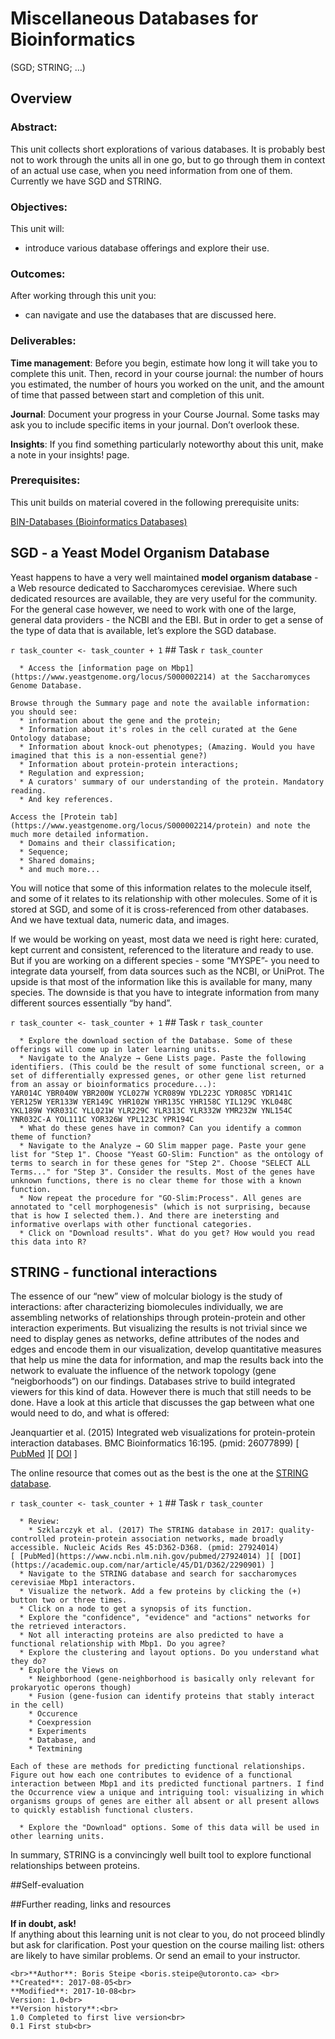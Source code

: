 # Miscellaneous Databases for Bioinformatics {#misc-databases}
(SGD; STRING; ...)

## Overview
### Abstract:
This unit collects short explorations of various databases. It is probably best not to work through the units all in one go, but to go through them in context of an actual use case, when you need information from one of them. Currently we have SGD and STRING.

### Objectives:

This unit will:

  * introduce various database offerings and explore their use.

### Outcomes:

After working through this unit you:

  * can navigate and use the databases that are discussed here.

### Deliverables:
**Time management**: Before you begin, estimate how long it will take you to complete this unit. Then, record in your course journal: the number of hours you estimated, the number of hours you worked on the unit, and the amount of time that passed between start and completion of this unit.

**Journal**: Document your progress in your Course Journal. Some tasks may ask you to include specific items in your journal. Don't overlook these.

**Insights**: If you find something particularly noteworthy about this unit, make a note in your insights! page.

### Prerequisites:

This unit builds on material covered in the following prerequisite units:

[BIN-Databases (Bioinformatics Databases)](#bioinfo-databases)


## SGD - a Yeast Model Organism Database

Yeast happens to have a very well maintained **model organism database** - a Web resource dedicated to Saccharomyces cerevisiae. Where such dedicated resources are available, they are very useful for the community. For the general case however, we need to work with one of the large, general data providers - the NCBI and the EBI. But in order to get a sense of the type of data that is available, let's explore the SGD database.

`r task_counter <- task_counter + 1`
## Task `r task_counter`

```block

  * Access the [information page on Mbp1](https://www.yeastgenome.org/locus/S000002214) at the Saccharomyces Genome Database.

Browse through the Summary page and note the available information: you should see:
  * information about the gene and the protein;
  * Information about it's roles in the cell curated at the Gene Ontology database;
  * Information about knock-out phenotypes; (Amazing. Would you have imagined that this is a non-essential gene?)
  * Information about protein-protein interactions;
  * Regulation and expression;
  * A curators' summary of our understanding of the protein. Mandatory reading.
  * And key references.

Access the [Protein tab](https://www.yeastgenome.org/locus/S000002214/protein) and note the much more detailed information.
  * Domains and their classification;
  * Sequence;
  * Shared domains;
  * and much more...
```

You will notice that some of this information relates to the molecule itself, and some of it relates to its relationship with other molecules. Some of it is stored at SGD, and some of it is cross-referenced from other databases. And we have textual data, numeric data, and images.

If we would be working on yeast, most data we need is right here: curated, kept current and consistent, referenced to the literature and ready to use. But if you are working on a different species - some "MYSPE"- you need to integrate data yourself, from data sources such as the NCBI, or UniProt. The upside is that most of the information like this is available for many, many species. The downside is that you have to integrate information from many different sources essentially "by hand".

`r task_counter <- task_counter + 1`
## Task `r task_counter`

```block
  * Explore the download section of the Database. Some of these offerings will come up in later learning units.
  * Navigate to the Analyze → Gene Lists page. Paste the following identifiers. (This could be the result of some functional screen, or a set of differentially expressed genes, or other gene list returned from an assay or bioinformatics procedure...):
YAR014C YBR040W YBR200W YCL027W YCR089W YDL223C YDR085C YDR141C
YER125W YER133W YER149C YHR102W YHR135C YHR158C YIL129C YKL048C
YKL189W YKR031C YLL021W YLR229C YLR313C YLR332W YMR232W YNL154C
YNR032C-A YOL111C YOR326W YPL123C YPR194C
  * What do these genes have in common? Can you identify a common theme of function?
  * Navigate to the Analyze → GO Slim mapper page. Paste your gene list for "Step 1". Choose "Yeast GO-Slim: Function" as the ontology of terms to search in for these genes for "Step 2". Choose "SELECT ALL Terms..." for "Step 3". Consider the results. Most of the genes have unknown functions, there is no clear theme for those with a known function.
  * Now repeat the procedure for "GO-Slim:Process". All genes are annotated to "cell morphogenesis" (which is not surprising, because that is how I selected them.). And there are inetersting and informative overlaps with other functional categories.
  * Click on "Download results". What do you get? How would you read this data into R?
```
 
## STRING - functional interactions

The essence of our "new" view of molcular biology is the study of interactions: after characterizing biomolecules individually, we are assembling networks of relationships through protein-protein and other interaction experiments. But visualizing the results is not trivial since we need to display genes as networks, define attributes of the nodes and edges and encode them in our visualization, develop quantitative measures that help us mine the data for information, and map the results back into the network to evaluate the influence of the network topology (gene "neigborhoods") on our findings. Databases strive to build integrated viewers for this kind of data. However there is much that still needs to be done. Have a look at this article that discusses the gap between what one would need to do, and what is offered:

Jeanquartier et al. (2015) Integrated web visualizations for protein-protein interaction databases. BMC Bioinformatics 16:195. (pmid: 26077899)
[ [PubMed](https://www.ncbi.nlm.nih.gov/pubmed/26077899) ][ [DOI](https://bmcbioinformatics.biomedcentral.com/articles/10.1186/s12859-015-0615-z) ] 

The online resource that comes out as the best is the one at the [STRING database](https://string-db.org/cgi/input.pl).

`r task_counter <- task_counter + 1`
## Task `r task_counter`

```block
  * Review:
    * Szklarczyk et al. (2017) The STRING database in 2017: quality-controlled protein-protein association networks, made broadly accessible. Nucleic Acids Res 45:D362-D368. (pmid: 27924014)
[ [PubMed](https://www.ncbi.nlm.nih.gov/pubmed/27924014) ][ [DOI](https://academic.oup.com/nar/article/45/D1/D362/2290901) ] 
  * Navigate to the STRING database and search for saccharomyces cerevisiae Mbp1 interactors.
  * Visualize the network. Add a few proteins by clicking the (+) button two or three times.
  * Click on a node to get a synopsis of its function.
  * Explore the "confidence", "evidence" and "actions" networks for the retrieved interactors.
  * Not all interacting proteins are also predicted to have a functional relationship with Mbp1. Do you agree?
  * Explore the clustering and layout options. Do you understand what they do?
  * Explore the Views on
    * Neighborhood (gene-neighborhood is basically only relevant for prokaryotic operons though)
    * Fusion (gene-fusion can identify proteins that stably interact in the cell)
    * Occurence
    * Coexpression
    * Experiments
    * Database, and
    * Textmining

Each of these are methods for predicting functional relationships. Figure out how each one contributes to evidence of a functional interaction between Mbp1 and its predicted functional partners. I find the Occurrence view a unique and intriguing tool: visualizing in which organisms groups of genes are either all absent or all present allows to quickly establish functional clusters.

  * Explore the "Download" options. Some of this data will be used in other learning units.

```

In summary, STRING is a convincingly well built tool to explore functional relationships between proteins.
 
##Self-evaluation

##Further reading, links and resources

**If in doubt, ask!**<br>
If anything about this learning unit is not clear to you, do not proceed blindly but ask for clarification. Post your question on the course mailing list: others are likely to have similar problems. Or send an email to your instructor.

```block2
<br>**Author**: Boris Steipe <boris.steipe@utoronto.ca> <br>
**Created**: 2017-08-05<br>
**Modified**: 2017-10-08<br>
Version: 1.0<br>
**Version history**:<br>
1.0 Completed to first live version<br>
0.1 First stub<br>
``` 
